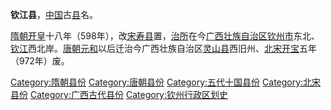 '''钦江县'''，[[中国|中国]]古[[县|县]]名。

[[隋朝|隋朝]][[开皇|开皇]]十八年（598年），改[[宋寿县|宋寿县]]置，[[治所|治所]]在今[[广西壮族自治区|广西壮族自治区]][[钦州市|钦州市]]东北、[[钦江|钦江]]西北岸。[[唐朝|唐朝]][[元和_(唐朝)|元和]]以后迁治今广西壮族自治区[[灵山县|灵山县]]西旧州、[[北宋|北宋]][[开宝|开宝]]五年（972年）废。

{{广西行政区划小作品}}
{{DEFAULTSORT:Q}}
[[Category:隋朝县份|Category:隋朝县份]] 
[[Category:唐朝县份|Category:唐朝县份]]
[[Category:五代十国县份|Category:五代十国县份]]
[[Category:北宋县份|Category:北宋县份]]
[[Category:广西古代县份|Category:广西古代县份]]
[[Category:钦州行政区划史|Category:钦州行政区划史]]
